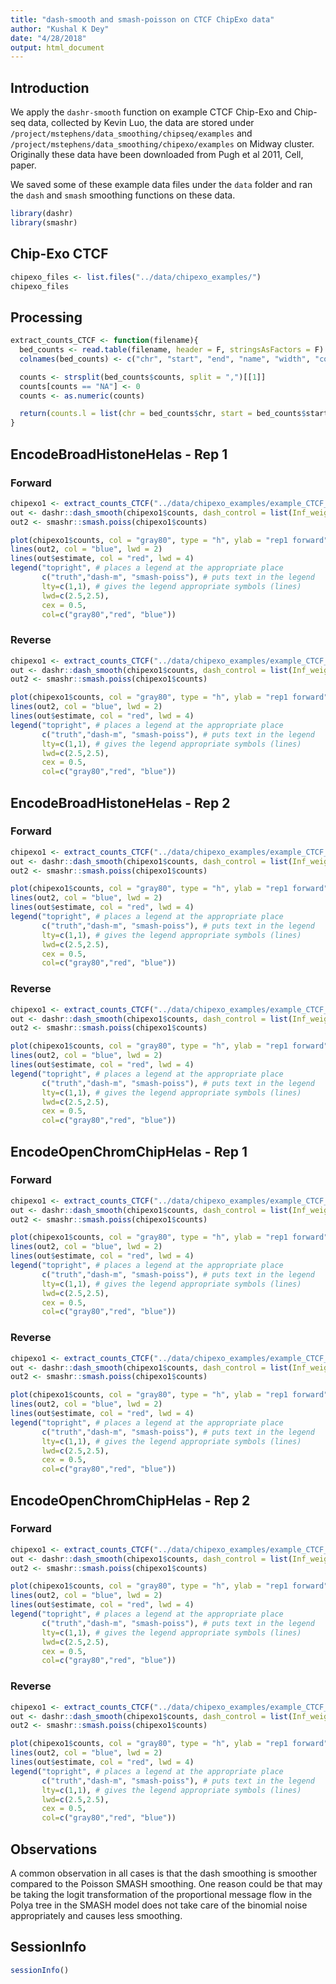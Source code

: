 ```yaml
---
title: "dash-smooth and smash-poisson on CTCF ChipExo data"
author: "Kushal K Dey"
date: "4/28/2018"
output: html_document
---
```


## Introduction

We apply the `dashr-smooth` function on example CTCF Chip-Exo and Chip-seq data, collected by Kevin Luo,
the data are stored under `/project/mstephens/data_smoothing/chipseq/examples` and `/project/mstephens/data_smoothing/chipexo/examples` on Midway cluster. Originally these data have been
downloaded from Pugh et al 2011, Cell, paper. 

We saved some of these example data files under the `data` folder and ran the `dash` and `smash` smoothing 
functions on these data.

```r
library(dashr)
library(smashr)
```


## Chip-Exo CTCF

```r
chipexo_files <- list.files("../data/chipexo_examples/")
chipexo_files
```

## Processing

```r
extract_counts_CTCF <- function(filename){
  bed_counts <- read.table(filename, header = F, stringsAsFactors = F)
  colnames(bed_counts) <- c("chr", "start", "end", "name", "width", "counts")

  counts <- strsplit(bed_counts$counts, split = ",")[[1]]
  counts[counts == "NA"] <- 0
  counts <- as.numeric(counts)

  return(counts.l = list(chr = bed_counts$chr, start = bed_counts$start, end = bed_counts$end, counts = counts))
}
```

## EncodeBroadHistoneHelas - Rep 1

### Forward

```r
chipexo1 <- extract_counts_CTCF("../data/chipexo_examples/example_CTCF_MACE_wgEncodeBroadHistoneHelas3CtcfStdAlnRep1_forward_counts.txt")
out <- dashr::dash_smooth(chipexo1$counts, dash_control = list(Inf_weight = 1))
out2 <- smashr::smash.poiss(chipexo1$counts)

plot(chipexo1$counts, col = "gray80", type = "h", ylab = "rep1 forward", xlab = "", main = "CTCF-rep1-forward")
lines(out2, col = "blue", lwd = 2)
lines(out$estimate, col = "red", lwd = 4)
legend("topright", # places a legend at the appropriate place
       c("truth","dash-m", "smash-poiss"), # puts text in the legend
       lty=c(1,1), # gives the legend appropriate symbols (lines)
       lwd=c(2.5,2.5),
       cex = 0.5,
       col=c("gray80","red", "blue"))

```

### Reverse

```r
chipexo1 <- extract_counts_CTCF("../data/chipexo_examples/example_CTCF_MACE_wgEncodeBroadHistoneHelas3CtcfStdAlnRep1_reverse_counts.txt")
out <- dashr::dash_smooth(chipexo1$counts, dash_control = list(Inf_weight = 1))
out2 <- smashr::smash.poiss(chipexo1$counts)

plot(chipexo1$counts, col = "gray80", type = "h", ylab = "rep1 forward", xlab = "", main = "CTCF-rep1-forward")
lines(out2, col = "blue", lwd = 2)
lines(out$estimate, col = "red", lwd = 4)
legend("topright", # places a legend at the appropriate place
       c("truth","dash-m", "smash-poiss"), # puts text in the legend
       lty=c(1,1), # gives the legend appropriate symbols (lines)
       lwd=c(2.5,2.5),
       cex = 0.5,
       col=c("gray80","red", "blue"))

```

## EncodeBroadHistoneHelas - Rep 2

### Forward

```r
chipexo1 <- extract_counts_CTCF("../data/chipexo_examples/example_CTCF_MACE_wgEncodeBroadHistoneHelas3CtcfStdAlnRep1_forward_counts.txt")
out <- dashr::dash_smooth(chipexo1$counts, dash_control = list(Inf_weight = 1))
out2 <- smashr::smash.poiss(chipexo1$counts)

plot(chipexo1$counts, col = "gray80", type = "h", ylab = "rep1 forward", xlab = "", main = "CTCF-rep1-forward")
lines(out2, col = "blue", lwd = 2)
lines(out$estimate, col = "red", lwd = 4)
legend("topright", # places a legend at the appropriate place
       c("truth","dash-m", "smash-poiss"), # puts text in the legend
       lty=c(1,1), # gives the legend appropriate symbols (lines)
       lwd=c(2.5,2.5),
       cex = 0.5,
       col=c("gray80","red", "blue"))

```

### Reverse

```r
chipexo1 <- extract_counts_CTCF("../data/chipexo_examples/example_CTCF_MACE_wgEncodeBroadHistoneHelas3CtcfStdAlnRep1_reverse_counts.txt")
out <- dashr::dash_smooth(chipexo1$counts, dash_control = list(Inf_weight = 1))
out2 <- smashr::smash.poiss(chipexo1$counts)

plot(chipexo1$counts, col = "gray80", type = "h", ylab = "rep1 forward", xlab = "", main = "CTCF-rep1-forward")
lines(out2, col = "blue", lwd = 2)
lines(out$estimate, col = "red", lwd = 4)
legend("topright", # places a legend at the appropriate place
       c("truth","dash-m", "smash-poiss"), # puts text in the legend
       lty=c(1,1), # gives the legend appropriate symbols (lines)
       lwd=c(2.5,2.5),
       cex = 0.5,
       col=c("gray80","red", "blue"))

```



## EncodeOpenChromChipHelas - Rep 1

### Forward

```r
chipexo1 <- extract_counts_CTCF("../data/chipexo_examples/example_CTCF_MACE_wgEncodeOpenChromChipHelas3CtcfAlnRep1_forward_counts.txt")
out <- dashr::dash_smooth(chipexo1$counts, dash_control = list(Inf_weight = 1))
out2 <- smashr::smash.poiss(chipexo1$counts)

plot(chipexo1$counts, col = "gray80", type = "h", ylab = "rep1 forward", xlab = "", main = "CTCF-rep1-forward")
lines(out2, col = "blue", lwd = 2)
lines(out$estimate, col = "red", lwd = 4)
legend("topright", # places a legend at the appropriate place
       c("truth","dash-m", "smash-poiss"), # puts text in the legend
       lty=c(1,1), # gives the legend appropriate symbols (lines)
       lwd=c(2.5,2.5),
       cex = 0.5,
       col=c("gray80","red", "blue"))

```

### Reverse

```r
chipexo1 <- extract_counts_CTCF("../data/chipexo_examples/example_CTCF_MACE_wgEncodeOpenChromChipHelas3CtcfAlnRep1_reverse_counts.txt")
out <- dashr::dash_smooth(chipexo1$counts, dash_control = list(Inf_weight = 1))
out2 <- smashr::smash.poiss(chipexo1$counts)

plot(chipexo1$counts, col = "gray80", type = "h", ylab = "rep1 forward", xlab = "", main = "CTCF-rep1-forward")
lines(out2, col = "blue", lwd = 2)
lines(out$estimate, col = "red", lwd = 4)
legend("topright", # places a legend at the appropriate place
       c("truth","dash-m", "smash-poiss"), # puts text in the legend
       lty=c(1,1), # gives the legend appropriate symbols (lines)
       lwd=c(2.5,2.5),
       cex = 0.5,
       col=c("gray80","red", "blue"))

```

## EncodeOpenChromChipHelas - Rep 2

### Forward

```r
chipexo1 <- extract_counts_CTCF("../data/chipexo_examples/example_CTCF_MACE_wgEncodeOpenChromChipHelas3CtcfAlnRep2_forward_counts.txt")
out <- dashr::dash_smooth(chipexo1$counts, dash_control = list(Inf_weight = 1))
out2 <- smashr::smash.poiss(chipexo1$counts)

plot(chipexo1$counts, col = "gray80", type = "h", ylab = "rep1 forward", xlab = "", main = "CTCF-rep1-forward")
lines(out2, col = "blue", lwd = 2)
lines(out$estimate, col = "red", lwd = 4)
legend("topright", # places a legend at the appropriate place
       c("truth","dash-m", "smash-poiss"), # puts text in the legend
       lty=c(1,1), # gives the legend appropriate symbols (lines)
       lwd=c(2.5,2.5),
       cex = 0.5,
       col=c("gray80","red", "blue"))

```

### Reverse

```r
chipexo1 <- extract_counts_CTCF("../data/chipexo_examples/example_CTCF_MACE_wgEncodeOpenChromChipHelas3CtcfAlnRep2_reverse_counts.txt")
out <- dashr::dash_smooth(chipexo1$counts, dash_control = list(Inf_weight = 1))
out2 <- smashr::smash.poiss(chipexo1$counts)

plot(chipexo1$counts, col = "gray80", type = "h", ylab = "rep1 forward", xlab = "", main = "CTCF-rep1-forward")
lines(out2, col = "blue", lwd = 2)
lines(out$estimate, col = "red", lwd = 4)
legend("topright", # places a legend at the appropriate place
       c("truth","dash-m", "smash-poiss"), # puts text in the legend
       lty=c(1,1), # gives the legend appropriate symbols (lines)
       lwd=c(2.5,2.5),
       cex = 0.5,
       col=c("gray80","red", "blue"))

```

## Observations

A common observation in all cases is that the dash smoothing is smoother compared to the Poisson SMASH smoothing.
One reason could be that may be taking the logit transformation of the proportional message flow in the Polya tree 
in the SMASH model does not take care of the binomial noise appropriately and causes less smoothing. 

## SessionInfo

```r
sessionInfo()
```


